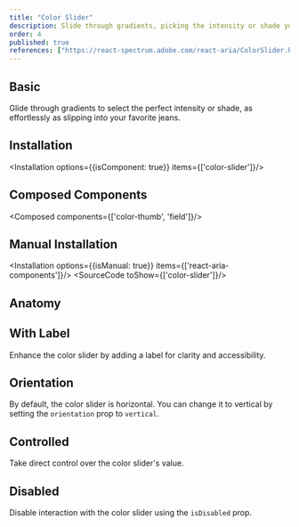 ```yaml
---
title: "Color Slider"
description: Slide through gradients, picking the intensity or shade you need, as smoothly as sliding into your favorite jeans.
order: 4
published: true
references: ["https://react-spectrum.adobe.com/react-aria/ColorSlider.html#props"]
---
```


## Basic
Glide through gradients to select the perfect intensity or shade, as effortlessly as slipping into your favorite jeans.
<How minW72 toUse="colors/color-slider/color-slider-demo" />

## Installation
<Installation options={{isComponent: true}} items={['color-slider']}/>

## Composed Components
<Composed components={['color-thumb', 'field']}/>

## Manual Installation
<Installation options={{isManual: true}} items={['react-aria-components']}/>
<SourceCode toShow={['color-slider']}/>

## Anatomy
<Anatomy show='color-slider-anatomy'/>

## With Label
Enhance the color slider by adding a label for clarity and accessibility.
<How minW72 toUse="colors/color-slider/color-slider-with-label-demo" />

## Orientation
By default, the color slider is horizontal. You can change it to vertical by setting the `orientation` prop to `vertical`.
<How minW72 toUse="colors/color-slider/color-slider-vertical-demo" />

## Controlled
Take direct control over the color slider's value.
<How minW72 toUse="colors/color-slider/color-slider-controlled-demo" />

## Disabled
Disable interaction with the color slider using the `isDisabled` prop.
<How minW72 toUse="colors/color-slider/color-slider-disabled-demo" />
